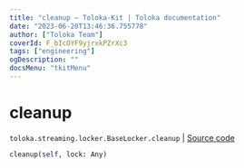 ```yaml
---
title: "cleanup — Toloka-Kit | Toloka documentation"
date: "2023-06-20T13:46:36.755778"
author: ["Toloka Team"]
coverId: F_bIcOYF9yjrxkPZrXc3
tags: ["engineering"]
ogDescription: ""
docsMenu: "tkitMenu"
---
```


# cleanup

`toloka.streaming.locker.BaseLocker.cleanup` | [Source code](https://github.com/Toloka/toloka-kit/blob/v1.2.0/src/streaming/locker.py#L34)

```python
cleanup(self, lock: Any)
```